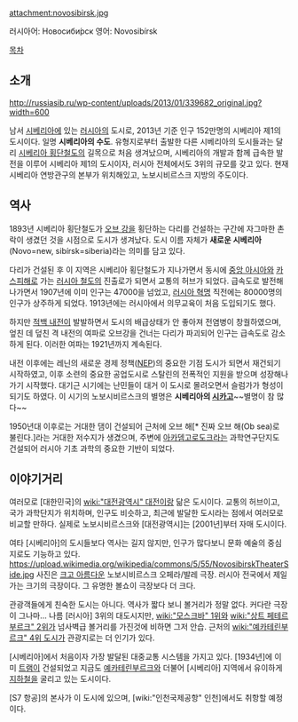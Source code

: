 attachment:novosibirsk.jpg

러시아어: Новосиби́рск
영어: Novosibírsk

[[목차]]
== 소개 ==
http://russiasib.ru/wp-content/uploads/2013/01/339682_original.jpg?width=600

남서 [[시베리아]]에 있는 [[러시아]]의 도시로, 2013년 기준 인구 152만명의 시베리아 제1의 도시이다. 일명 '''시베리아의 수도'''. 유형지로부터 출발한 다른 시베리아의 도시들과는 달리 [[시베리아 횡단철도]]의 길목으로 처음 생겨났으며, 시베리아의 개발과 함께 급속한 발전을 이루어 시베리아 제1의 도시이자, 러시아 전체에서도 3위의 규모를 갖고 있다. 현재 시베리아 연방관구의 본부가 위치해있고, 노보시비르스크 지방의 주도이다.

== 역사 ==
1893년 시베리아 횡단철도가 [[오브 강]]을 횡단하는 다리를 건설하는 구간에 자그마한 촌락이 생겼던 것을 시점으로 도시가 생겨났다. 도시 이름 자체가 '''새로운 시베리아'''(Novo=new, sibírsk=siberia)라는 의미를 담고 있다. 

다리가 건설된 후 이 지역은 시베리아 횡단철도가 지나가면서 동시에 [[중앙 아시아]]와 [[카스피해]]로 가는 [[러시아 철도]]의 진출로가 되면서 교통의 허브가 되었다. 급속도로 발전해나가면서 1907년에 이미 인구는 47000을 넘었고, [[러시아 혁명]] 직전에는 80000명의 인구가 상주하게 되었다. 1913년에는 러시아에서 의무교육이 처음 도입되기도 했다.

하지만 [[적백 내전]]이 발발하면서 도시의 배급상태가 안 좋아져 전염병이 창궐하였으며, 엎친 데 덮친 격 내전의 여파로 오브강을 건너는 다리가 파괴되어 인구는 급속도로 감소하게 된다. 이러한 여파는 1921년까지 계속된다.

내전 이후에는 레닌의 새로운 경제 정책([[NEP]])의 중요한 기점 도시가 되면서 재건되기 시작하였고, 이후 소련의 중요한 공업도시로 스탈린의 전폭적인 지원을 받으며 성장해나가기 시작했다. 대기근 시기에는 난민들이 대거 이 도시로 몰려오면서 슬럼가가 형성이 되기도 하였다. 이 시기의 노보시비르스크의 별명은 '''시베리아의 [[시카고]]'''~~별명이 참 많다~~

1950년대 이후로는 거대한 댐이 건설되어 근처에 오브 해[* 진짜 오브 해(Ob sea)로 불린다.]라는 거대한 저수지가 생겼으며, 주변에 [[아카뎀고로도크]]라는 과학연구단지도 건설되어 러시아 기초 과학의 중요한 기반이 되었다. 

== 이야기거리 ==
여러모로 [대한민국]의 [[wiki:"대전광역시" 대전]]이랑 닮은 도시이다. 교통의 허브이고, 국가 과학단지가 위치하며, 인구도 비슷하고, 최근에 발달한 도시라는 점에서 여러모로 비교할 만하다. 실제로 노보시비르스크와 [대전광역시]는 [2001년]부터 자매 도시이다.

여타 [시베리아]의 도시들보다 역사는 길지 않지만, 인구가 많다보니 문화 예술의 중심지로도 기능하고 있다.
https://upload.wikimedia.org/wikipedia/commons/5/55/NovosibirskTheaterSide.jpg
사진은 [[크고 아름다운]] 노보시비르스크 오페라/발레 극장. 러시아 전국에서 제일가는 크기의 극장이다. 그 유명한 볼쇼이 극장보다 더 크다.

관광객들에게 친숙한 도시는 아니다. 역사가 짧다 보니 볼거리가 정말 없다. 커다란 극장이 그나마... 나름 [러시아] 3위의 대도시지만, [[wiki:"모스크바" 1위]]와 [[wiki:"상트 페테르부르크" 2위]]가 넘사벽급 볼거리를 가진것에 비하면 그저 안습. 근처의 [[wiki:"예카테린부르크" 4위 도시]]가 관광지로는 더 인기가 있다.

[시베리아]에서 처음이자 가장 발달된 대중교통 시스템을 가지고 있다. [1934년]에 이미 [[트램]]이 건설되었고 지금도 [[예카테린부르크]]와 더불어 [시베리아] 지역에서 유이하게 [[지하철]]을 굴리고 있는 도시이다.

[S7 항공]의 본사가 이 도시에 있으며, [wiki:"인천국제공항" 인천]에서도 취항할 예정이다.
